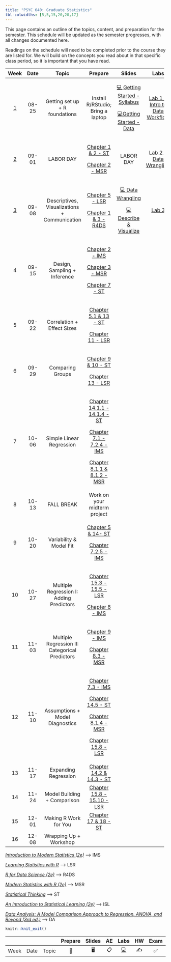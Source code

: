 ```yaml
---
title: "PSYC 640: Graduate Statistics"
tbl-colwidths: [5,5,15,20,20,17]
---
```


This page contains an outline of the topics, content, and preparation for the semester. This schedule will be updated as the semester progresses, with all changes documented here.

::: callout-important
Readings on the schedule will need to be completed prior to the course they are listed for. We will build on the concepts you read about in that specific class period, so it is important that you have read.
:::

<div>

+-------------------------+---------+------------------------------------------------+---------------------------------------------------------------------------------------------------------------+------------------------------------------------------------------------------+------------------------------------------------------------------+
| Week                    | Date    | Topic                                          | Prepare                                                                                                       | Slides                                                                       | Labs                                                             |
+:=======================:+:=======:+:==============================================:+:=============================================================================================================:+:============================================================================:+:================================================================:+
| [1](/weeks/week-1.html) | 08-25   | Getting set up + R foundations                 | Install R/RStudio; Bring a laptop                                                                             | [💻 Getting Started - Syllabus](../slides/lec-1_syl.html){target="_blank"}   | [Lab 1 - Intro to Data Workflow](/labs/lab-1_data-workflow.html) |
|                         |         |                                                |                                                                                                               |                                                                              |                                                                  |
|                         |         |                                                |                                                                                                               | [💻Getting Started - Data](../slides/lec-1_background.html){target="_blank"} |                                                                  |
+-------------------------+---------+------------------------------------------------+---------------------------------------------------------------------------------------------------------------+------------------------------------------------------------------------------+------------------------------------------------------------------+
| [2](weeks/week-2.html)  | 09-01   | LABOR DAY                                      | [Chapter 1 & 2 - ST](https://statsthinking21.github.io/statsthinking21-core-site/){target="_blank"}           | LABOR DAY                                                                    | [Lab 2 - Data Wrangling](/labs/lab-2_data-wrangling.html)        |
|                         |         |                                                |                                                                                                               |                                                                              |                                                                  |
|                         |         |                                                | [Chapter 2 - MSR](https://www.modernstatisticswithr.com/){target="_blank"}                                    |                                                                              |                                                                  |
+-------------------------+---------+------------------------------------------------+---------------------------------------------------------------------------------------------------------------+------------------------------------------------------------------------------+------------------------------------------------------------------+
| [3](weeks/week-3.html)  | 09-08   | Descriptives, Visualizations + Communication   | [Chapter 5 - LSR](https://learningstatisticswithr.com/book/){target="_blank"}                                 | [💻 Data Wrangling](../slides/lec-3_wrangle.html){target="_blank"}           | [Lab 3](/labs/lab-3_describe-viz.html)                           |
|                         |         |                                                |                                                                                                               |                                                                              |                                                                  |
|                         |         |                                                | [Chapter 1 & 3 - R4DS](https://r4ds.hadley.nz/){target="_blank"}                                              | [💻 Describe & Visualize](../slides/lec-3_desc-viz.html){target="_blank"}    |                                                                  |
+-------------------------+---------+------------------------------------------------+---------------------------------------------------------------------------------------------------------------+------------------------------------------------------------------------------+------------------------------------------------------------------+
| 4                       | 09-15   | Design, Sampling + Inference                   | [Chapter 2 - IMS](https://openintro-ims.netlify.app/){target="_blank"}                                        |                                                                              |                                                                  |
|                         |         |                                                |                                                                                                               |                                                                              |                                                                  |
|                         |         |                                                | [Chapter 3 - MSR](https://www.modernstatisticswithr.com/){target="_blank"}                                    |                                                                              |                                                                  |
|                         |         |                                                |                                                                                                               |                                                                              |                                                                  |
|                         |         |                                                | [Chapter 7 - ST](https://statsthinking21.github.io/statsthinking21-core-site/){target="_blank"}               |                                                                              |                                                                  |
+-------------------------+---------+------------------------------------------------+---------------------------------------------------------------------------------------------------------------+------------------------------------------------------------------------------+------------------------------------------------------------------+
| 5                       | 09-22   | Correlation + Effect Sizes                     | [Chapter 5.1 & 13 - ST](https://statsthinking21.github.io/statsthinking21-core-site/){target="_blank"}        |                                                                              |                                                                  |
|                         |         |                                                |                                                                                                               |                                                                              |                                                                  |
|                         |         |                                                | [Chapter 11 - LSR](https://learningstatisticswithr.com/book/){target="_blank"}                                |                                                                              |                                                                  |
+-------------------------+---------+------------------------------------------------+---------------------------------------------------------------------------------------------------------------+------------------------------------------------------------------------------+------------------------------------------------------------------+
| 6                       | 09-29   | Comparing Groups                               | [Chapter 9 & 10 - ST](https://statsthinking21.github.io/statsthinking21-core-site/){target="_blank"}          |                                                                              |                                                                  |
|                         |         |                                                |                                                                                                               |                                                                              |                                                                  |
|                         |         |                                                | [Chapter 13 - LSR](https://learningstatisticswithr.com/book/){target="_blank"}                                |                                                                              |                                                                  |
+-------------------------+---------+------------------------------------------------+---------------------------------------------------------------------------------------------------------------+------------------------------------------------------------------------------+------------------------------------------------------------------+
| 7                       | 10-06   | Simple Linear Regression                       | [Chapter 14.1.1 - 14.1.4 - ST](https://statsthinking21.github.io/statsthinking21-core-site/){target="_blank"} |                                                                              |                                                                  |
|                         |         |                                                |                                                                                                               |                                                                              |                                                                  |
|                         |         |                                                | [Chapter 7.1 - 7.2.4 - IMS](https://openintro-ims.netlify.app/){target="_blank"}                              |                                                                              |                                                                  |
|                         |         |                                                |                                                                                                               |                                                                              |                                                                  |
|                         |         |                                                | [Chapter 8.1.1 & 8.1.2 - MSR](https://www.modernstatisticswithr.com/){target="_blank"}                        |                                                                              |                                                                  |
+-------------------------+---------+------------------------------------------------+---------------------------------------------------------------------------------------------------------------+------------------------------------------------------------------------------+------------------------------------------------------------------+
| 8                       | 10-13   | FALL BREAK                                     | Work on your midterm project                                                                                  |                                                                              |                                                                  |
+-------------------------+---------+------------------------------------------------+---------------------------------------------------------------------------------------------------------------+------------------------------------------------------------------------------+------------------------------------------------------------------+
| 9                       | 10-20   | Variability & Model Fit                        | [Chapter 5 & 14- ST](https://statsthinking21.github.io/statsthinking21-core-site/){target="_blank"}           |                                                                              |                                                                  |
|                         |         |                                                |                                                                                                               |                                                                              |                                                                  |
|                         |         |                                                | [Chapter 7.2.5 - IMS](https://openintro-ims.netlify.app/){target="_blank"}                                    |                                                                              |                                                                  |
+-------------------------+---------+------------------------------------------------+---------------------------------------------------------------------------------------------------------------+------------------------------------------------------------------------------+------------------------------------------------------------------+
| 10                      | 10-27   | Multiple Regression I: Adding Predictors       | [Chapter 15.3 - 15.5 - LSR](https://learningstatisticswithr.com/book/){target="_blank"}                       |                                                                              |                                                                  |
|                         |         |                                                |                                                                                                               |                                                                              |                                                                  |
|                         |         |                                                | [Chapter 8 - IMS](https://openintro-ims.netlify.app/){target="_blank"}                                        |                                                                              |                                                                  |
+-------------------------+---------+------------------------------------------------+---------------------------------------------------------------------------------------------------------------+------------------------------------------------------------------------------+------------------------------------------------------------------+
| 11                      | 11-03   | Multiple Regression II: Categorical Predictors | [Chapter 9 - IMS](https://openintro-ims.netlify.app/){target="_blank"}                                        |                                                                              |                                                                  |
|                         |         |                                                |                                                                                                               |                                                                              |                                                                  |
|                         |         |                                                | [Chapter 8.3 - MSR](https://www.modernstatisticswithr.com/){target="_blank"}                                  |                                                                              |                                                                  |
+-------------------------+---------+------------------------------------------------+---------------------------------------------------------------------------------------------------------------+------------------------------------------------------------------------------+------------------------------------------------------------------+
| 12                      | 11-10   | Assumptions + Model Diagnostics                | [Chapter 7.3 - IMS](https://openintro-ims.netlify.app/){target="_blank"}                                      |                                                                              |                                                                  |
|                         |         |                                                |                                                                                                               |                                                                              |                                                                  |
|                         |         |                                                | [Chapter 14.5 - ST](https://statsthinking21.github.io/statsthinking21-core-site/){target="_blank"}            |                                                                              |                                                                  |
|                         |         |                                                |                                                                                                               |                                                                              |                                                                  |
|                         |         |                                                | [Chapter 8.1.4 - MSR](https://www.modernstatisticswithr.com/){target="_blank"}                                |                                                                              |                                                                  |
|                         |         |                                                |                                                                                                               |                                                                              |                                                                  |
|                         |         |                                                | [Chapter 15.8 - LSR](https://learningstatisticswithr.com/book/){target="_blank"}                              |                                                                              |                                                                  |
+-------------------------+---------+------------------------------------------------+---------------------------------------------------------------------------------------------------------------+------------------------------------------------------------------------------+------------------------------------------------------------------+
| 13                      | 11-17   | Expanding Regression                           | [Chapter 14.2 & 14.3 - ST](https://statsthinking21.github.io/statsthinking21-core-site/){target="_blank"}     |                                                                              |                                                                  |
+-------------------------+---------+------------------------------------------------+---------------------------------------------------------------------------------------------------------------+------------------------------------------------------------------------------+------------------------------------------------------------------+
| 14                      | 11-24   | Model Building + Comparison                    | [Chapter 15.8 - 15.10 - LSR](https://learningstatisticswithr.com/book/){target="_blank"}                      |                                                                              |                                                                  |
+-------------------------+---------+------------------------------------------------+---------------------------------------------------------------------------------------------------------------+------------------------------------------------------------------------------+------------------------------------------------------------------+
| 15                      | 12-01   | Making R Work for You                          | [Chapter 17 & 18 - ST](https://statsthinking21.github.io/statsthinking21-core-site/){target="_blank"}         |                                                                              |                                                                  |
+-------------------------+---------+------------------------------------------------+---------------------------------------------------------------------------------------------------------------+------------------------------------------------------------------------------+------------------------------------------------------------------+
| 16                      | 12-08   | Wrapping Up + Workshop                         |                                                                                                               |                                                                              |                                                                  |
+-------------------------+---------+------------------------------------------------+---------------------------------------------------------------------------------------------------------------+------------------------------------------------------------------------------+------------------------------------------------------------------+

</div>

[*Introduction to Modern Statistics (2e)*](https://openintro-ims.netlify.app/){target="_blank"} –\> IMS

[*Learning Statistics with R*](https://learningstatisticswithr.com/book/){target="_blank"} –\> LSR

[*R for Data Science (2e)*](https://r4ds.hadley.nz/){target="_blank"} –\> R4DS

[*Modern Statistics with R (2e)*](https://www.modernstatisticswithr.com/){target="_blank"} –\> MSR

[*Statistical Thinking*](https://statsthinking21.github.io/statsthinking21-core-site/){target="_blank"} –\> ST

[*An Introduction to Statistical Learning (2e)*](https://www.statlearning.com/){target="_blank"} –\> ISL

[*Data Analysis: A Model Comparison Approach to Regression, ANOVA, and Beyond (3rd ed.)*](https://sadbhavnapublications.org/research-enrichment-material/2-Statistical-Books/Data-Analysis-A-Model-Comparison-Approach-To-Regression,-ANOVA,-and-Beyond.pdf){target="_blank"} –\> DA

```r
knitr::knit_exit()
```

|      |      |       | Prepare | Slides | AE  |  Labs  | HW  | Exam | Project |
|------|------|-------|:-------:|:------:|:---:|:------:|:---:|:----:|:-------:|
| Week | Date | Topic |   📖    |   🖥️   | 📋  | [💻]() | ✍️  |  ✅  |   📂    |
